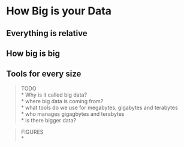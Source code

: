 # How Big is your Data

## Everything is relative

## How big is big

## Tools for every size



> TODO \
* Why is it called big data? \
* where big data is coming from? \
* what tools do we use for megabytes, gigabytes and terabytes \
* who manages gigagbytes and terabytes \
* is there bigger data? \

> FIGURES \
* 



